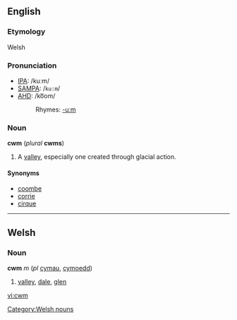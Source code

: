 ==English==
{{wikipedia}}
===Etymology===
Welsh

===Pronunciation===
*[[IPA]]: /kuːm/
*[[SAMPA]]: /<tt>ku:m</tt>/
*[[AHD]]: /ko͞om/
*:Rhymes: [[Rhymes:English:-uːm|-uːm]]

===Noun===
'''cwm''' (''plural'' '''cwms''')

#A [[valley]], especially one created through glacial action. 

====Synonyms====
*[[coombe]]
*[[corrie]]
*[[cirque]]

----

==Welsh==

===Noun===
'''cwm''' ''m'' (''pl'' [[cymau]], [[cymoedd]])
# [[valley]], [[dale]], [[glen]]

[[Category:Welsh nouns]]

[[vi:cwm]]
